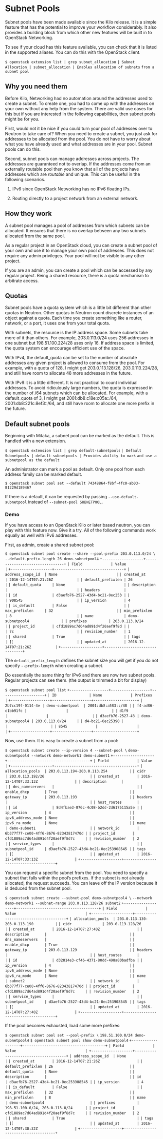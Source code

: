 # Subnet Pools

Subnet pools have been made available since the Kilo release. It is a simple feature that has the potential to improve your workflow considerably. It also provides a building block from which other new features will be built in to OpenStack Networking.

To see if your cloud has this feature available, you can check that it is listed in the supported aliases. You can do this with the OpenStack client.

`$ openstack extension list | grep subnet_allocation`
`| Subnet Allocation | subnet_allocation | Enables allocation of subnets`
`from a subnet pool     `

## Why you need them

Before Kilo, Networking had no automation around the addresses used to create a subnet. To create one, you had to come up with the addresses on your own without any help from the system. There are valid use cases for this but if you are interested in the following capabilities, then subnet pools might be for you.

First, would not it be nice if you could turn your pool of addresses over to Neutron to take care of? When you need to create a subnet, you just ask for addresses to be allocated from the pool. You do not have to worry about what you have already used and what addresses are in your pool. Subnet pools can do this.

Second, subnet pools can manage addresses across projects. The addresses are guaranteed not to overlap. If the addresses come from an externally routable pool then you know that all of the projects have addresses which are *routable* and unique. This can be useful in the following scenarios.

1. IPv6 since OpenStack Networking has no IPv6 floating IPs.

2. Routing directly to a project network from an external network.

## How they work

A subnet pool manages a pool of addresses from which subnets can be allocated. It ensures that there is no overlap between any two subnets allocated from the same pool.

As a regular project in an OpenStack cloud, you can create a subnet pool of your own and use it to manage your own pool of addresses. This does not require any admin privileges. Your pool will not be visible to any other project.

If you are an admin, you can create a pool which can be accessed by any regular project. Being a shared resource, there is a quota mechanism to arbitrate access.

## Quotas

Subnet pools have a quota system which is a little bit different than other quotas in Neutron. Other quotas in Neutron count discrete instances of an object against a quota. Each time you create something like a router, network, or a port, it uses one from your total quota.

With subnets, the resource is the IP address space. Some subnets take more of it than others. For example, 203.0.113.0/24 uses 256 addresses in one subnet but 198.51.100.224/28 uses only 16. If address space is limited, the quota system can encourage efficient use of the space.

With IPv4, the default\_quota can be set to the number of absolute addresses any given project is allowed to consume from the pool. For example, with a quota of 128, I might get 203.0.113.128/26, 203.0.113.224/28, and still have room to allocate 48 more addresses in the future.

With IPv6 it is a little different. It is not practical to count individual addresses. To avoid ridiculously large numbers, the quota is expressed in the number of /64 subnets which can be allocated. For example, with a default\_quota of 3, I might get 2001:db8:c18e:c05a::/64, 2001:db8:221c:8ef3::/64, and still have room to allocate one more prefix in the future.

## Default subnet pools

Beginning with Mitaka, a subnet pool can be marked as the default. This is handled with a new extension.

`$ openstack extension list | grep default-subnetpools`
`| Default Subnetpools | default-subnetpools | Provides ability to mark`
`and use a subnetpool as the default    `

An administrator can mark a pool as default. Only one pool from each address family can be marked default.

`$ openstack subnet pool set --default 74348864-f8bf-4fc0-ab03-81229d189467`

If there is a default, it can be requested by passing `--use-default-subnetpool` instead of `--subnet-pool SUBNETPOOL`.

### Demo

If you have access to an OpenStack Kilo or later based neutron, you can play with this feature now. Give it a try. All of the following commands work equally as well with IPv6 addresses.

First, as admin, create a shared subnet pool:

`$ openstack subnet pool create --share --pool-prefix 203.0.113.0/24 \`
`--default-prefix-length 26 demo-subnetpool4`
`+-------------------+--------------------------------+`
`| Field             | Value                          |`
`+-------------------+--------------------------------+`
`| address_scope_id  | None                           |`
`| created_at        | 2016-12-14T07:21:26Z           |`
`| default_prefixlen | 26                             |`
`| default_quota     | None                           |`
`| description       |                                |`
`| headers           |                                |`
`| id                | d3aefb76-2527-43d4-bc21-0ec253 |`
`|                   | 908545                         |`
`| ip_version        | 4                              |`
`| is_default        | False                          |`
`| max_prefixlen     | 32                             |`
`| min_prefixlen     | 8                              |`
`| name              | demo-subnetpool4               |`
`| prefixes          | 203.0.113.0/24                 |`
`| project_id        | cfd1889ac7d64ad891d4f20aef9f8d |`
`|                   | 7c                             |`
`| revision_number   | 1                              |`
`| shared            | True                           |`
`| tags              | []                             |`
`| updated_at        | 2016-12-14T07:21:26Z           |`
`+-------------------+--------------------------------+`

The `default_prefix_length` defines the subnet size you will get if you do not specify `--prefix-length` when creating a subnet.

Do essentially the same thing for IPv6 and there are now two subnet pools. Regular projects can see them. (the output is trimmed a bit for display)

`$ openstack subnet pool list`
`+------------------+------------------+--------------------+`
`| ID               | Name             | Prefixes           |`
`+------------------+------------------+--------------------+`
`| 2b7cc19f-0114-4e | demo-subnetpool  | 2001:db8:a583::/48 |`
`| f4-ad86-c1bb91fc |                  |                    |`
`| d1f9             |                  |                    |`
`| d3aefb76-2527-43 | demo-subnetpool4 | 203.0.113.0/24     |`
`| d4-bc21-0ec25390 |                  |                    |`
`| 8545             |                  |                    |`
`+------------------+------------------+--------------------+`

Now, use them. It is easy to create a subnet from a pool:

`$ openstack subnet create --ip-version 4 --subnet-pool \`
`demo-subnetpool4 --network demo-network1 demo-subnet1`
`+-------------------+--------------------------------------+`
`| Field             | Value                                |`
`+-------------------+--------------------------------------+`
`| allocation_pools  | 203.0.113.194-203.0.113.254          |`
`| cidr              | 203.0.113.192/26                     |`
`| created_at        | 2016-12-14T07:33:13Z                 |`
`| description       |                                      |`
`| dns_nameservers   |                                      |`
`| enable_dhcp       | True                                 |`
`| gateway_ip        | 203.0.113.193                        |`
`| headers           |                                      |`
`| host_routes       |                                      |`
`| id                | 8d4fbae3-076c-4c08-b2dd-2d6175115a5e |`
`| ip_version        | 4                                    |`
`| ipv6_address_mode | None                                 |`
`| ipv6_ra_mode      | None                                 |`
`| name              | demo-subnet1                         |`
`| network_id        | 6b377f77-ce00-4ff6-8676-82343817470d |`
`| project_id        | cfd1889ac7d64ad891d4f20aef9f8d7c     |`
`| revision_number   | 2                                    |`
`| service_types     |                                      |`
`| subnetpool_id     | d3aefb76-2527-43d4-bc21-0ec253908545 |`
`| tags              | []                                   |`
`| updated_at        | 2016-12-14T07:33:13Z                 |`
`+-------------------+--------------------------------------+`

You can request a specific subnet from the pool. You need to specify a subnet that falls within the pool’s prefixes. If the subnet is not already allocated, the request succeeds. You can leave off the IP version because it is deduced from the subnet pool.

`$ openstack subnet create --subnet-pool demo-subnetpool4 \`
`--network demo-network1 --subnet-range 203.0.113.128/26 subnet2`
`+-------------------+--------------------------------------+`
`| Field             | Value                                |`
`+-------------------+--------------------------------------+`
`| allocation_pools  | 203.0.113.130-203.0.113.190          |`
`| cidr              | 203.0.113.128/26                     |`
`| created_at        | 2016-12-14T07:27:40Z                 |`
`| description       |                                      |`
`| dns_nameservers   |                                      |`
`| enable_dhcp       | True                                 |`
`| gateway_ip        | 203.0.113.129                        |`
`| headers           |                                      |`
`| host_routes       |                                      |`
`| id                | d32814e3-cf46-4371-80dd-498a80badfba |`
`| ip_version        | 4                                    |`
`| ipv6_address_mode | None                                 |`
`| ipv6_ra_mode      | None                                 |`
`| name              | subnet2                              |`
`| network_id        | 6b377f77-ce00-4ff6-8676-82343817470d |`
`| project_id        | cfd1889ac7d64ad891d4f20aef9f8d7c     |`
`| revision_number   | 2                                    |`
`| service_types     |                                      |`
`| subnetpool_id     | d3aefb76-2527-43d4-bc21-0ec253908545 |`
`| tags              | []                                   |`
`| updated_at        | 2016-12-14T07:27:40Z                 |`
`+-------------------+--------------------------------------+`

If the pool becomes exhausted, load some more prefixes:

`$ openstack subnet pool set --pool-prefix \`
`198.51.100.0/24 demo-subnetpool4`
`$ openstack subnet pool show demo-subnetpool4`
`+-------------------+--------------------------------------+`
`| Field             | Value                                |`
`+-------------------+--------------------------------------+`
`| address_scope_id  | None                                 |`
`| created_at        | 2016-12-14T07:21:26Z                 |`
`| default_prefixlen | 26                                   |`
`| default_quota     | None                                 |`
`| description       |                                      |`
`| id                | d3aefb76-2527-43d4-bc21-0ec253908545 |`
`| ip_version        | 4                                    |`
`| is_default        | False                                |`
`| max_prefixlen     | 32                                   |`
`| min_prefixlen     | 8                                    |`
`| name              | demo-subnetpool4                     |`
`| prefixes          | 198.51.100.0/24, 203.0.113.0/24      |`
`| project_id        | cfd1889ac7d64ad891d4f20aef9f8d7c     |`
`| revision_number   | 2                                    |`
`| shared            | True                                 |`
`| tags              | []                                   |`
`| updated_at        | 2016-12-14T07:30:32Z                 |`
`+-------------------+--------------------------------------+`